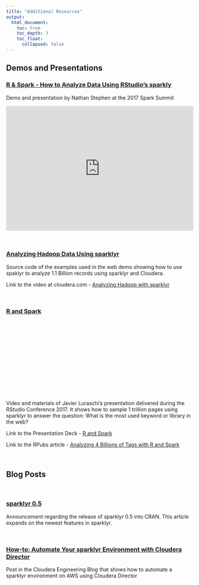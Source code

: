 ```yaml
---
title: "Additional Resources"
output:
  html_document:
    toc: true
    toc_depth: 3
    toc_float:
      collapsed: false
---
```


## Demos and Presentations


<h3> <a href="https://www.youtube.com/embed/oItFZfzqqMY">
 R & Spark - How to Analyze Data Using RStudio’s sparkly </a> </h3>

Demo and presentation by Nathan Stephen at the 2017 Spark Summit

<iframe width="510" height="340" src="https://www.youtube.com/embed/oItFZfzqqMY" frameborder="0" allowfullscreen></iframe>

<br/>

<h3> <a href="https://github.com/rstudio/sparkDemos/tree/master/prod/presentations/cloudera">
Analyzing Hadoop Data Using sparklyr  </a> </h3>

Source code of the examples used in the web demo showing how to use spaklyr to analyze 1.1 Billion records using sparklyr and Cloudera.  

Link to the video at cloudera.com - <a href="https://www.cloudera.com/content/dam/www/marketing/resources/webinars/analyzing-hadoop-data-using-sparklyr-recorded-webinar.png.landing.html"> Analyzing Hadoop with sparklyr </a>

<br/>

<h3> <a href="https://github.com/rstudio/rstudio-conf/tree/master/2017/R_and_Spark_Javier_Luraschi" >
R and Spark </a>  </h3>

<script src="//fast.wistia.com/assets/external/E-v1.js" async></script>
<div class="wistia_responsive_padding" style="padding:40% 0 0 0;position:relative;"><div class="wistia_responsive_wrapper" style="height:80%;left:0;position:absolute;top:0;width:70%;"><div class="wistia_embed wistia_async_trit8aqxmn videoFoam=true" style="height:50%;width:50%">&nbsp;</div></div></div>

Video and materials of Javier Luraschi's presentation delivered during the RStudio Conference 2017. It shows how to sample 1 trillion pages using sparklyr to answer the question: What is the most used keyword or library in the web?

Link to the Presentation Deck - <a href="https://beta.rstudioconnect.com/content/2371/r-and-spark.html"> R and Spark </a>

Link to the RPubs article - <a href="http://rpubs.com/jluraschi/billion-tags"> Analyzing 4 Billions of Tags with R and Spark </a>

<br/>

## Blog Posts

<br/>

<h3> <a href="https://blog.rstudio.org/2017/01/24/sparklyr-0-5/">
sparklyr 0.5 </a> </h3>

Announcement regarding the release of sparklyr 0.5 into CRAN.  This article expands on the newest features in sparklyr.

<br/>

<h3> <a href="http://blog.cloudera.com/blog/2016/12/automating-your-sparklyr-environment-with-cloudera-director/">
How-to: Automate Your sparklyr Environment with Cloudera Director  </a> </h3>

Post in the Cloudera Engineering Blog that shows how to automate a sparklyr environment on AWS using Cloudera Director






